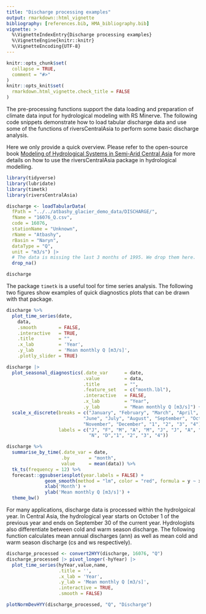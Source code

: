 ```yaml
---
title: "Discharge processing examples"
output: rmarkdown::html_vignette
bibliography: [references.bib, HMA_bibliography.bib]
vignette: >
  %\VignetteIndexEntry{Discharge processing examples}
  %\VignetteEngine{knitr::knitr}
  %\VignetteEncoding{UTF-8}
---
```


```r
knitr::opts_chunk$set(
  collapse = TRUE,
  comment = "#>"
)
knitr::opts_knit$set(
  rmarkdown.html_vignette.check_title = FALSE
)
```

The pre-processing functions support the data loading and preparation of climate data input for hydrological modeling with RS Minerve. The following code snippets demonstrate how to load tabular discharge data and use some of the functions of riversCentralAsia to perform some basic discharge analysis. 

Here we only provide a quick overview. Please refer to the open-source book [Modeling of Hydrological Systems in Semi-Arid Central Asia](https://hydrosolutions.github.io/caham_book/){target="_blank"} for more details on how to use the riversCentralAsia package in hydrological modelling. 

```r
library(tidyverse)
library(lubridate)
library(timetk)
library(riversCentralAsia)

discharge <- loadTabularData(
  fPath = "../../atbashy_glacier_demo_data/DISCHARGE/", 
  fName = "16076_Q.csv", 
  code = 16076, 
  stationName = "Unknown", 
  rName = "Atbashy", 
  rBasin = "Naryn", 
  dataType = "Q", 
  unit = "m3/s") |> 
  # The data is missing the last 3 months of 1995. We drop them here. 
  drop_na()

discharge
```

The package `timetk` is a useful tool for time series analysis. The following two figures show examples of quick diagnostics plots that can be drawn with that package. 
```r
discharge %>% 
  plot_time_series(date,
    data,
    .smooth        = FALSE,
    .interactive   = TRUE,
    .title         = "",    
    .x_lab         = 'Year',
    .y_lab         = 'Mean monthly Q [m3/s]',
    .plotly_slider = TRUE)
```

```r
discharge |> 
  plot_seasonal_diagnostics(.date_var      = date,
                            .value         = data,
                            .title         = "",
                            .feature_set   = c("month.lbl"),
                            .interactive   = FALSE,
                            .x_lab         = "Year",
                            .y_lab         = "Mean monthly Q [m3/s]") +
  scale_x_discrete(breaks = c("January", "February", "March", "April", "May", 
                            "June", "July", "August", "September", "October", 
                            "November", "December", "1", "2", "3", "4"),
                   labels = c("J", "F", "M", "A", "M", "J", "J", "A", "S", "O", 
                              "N", "D","1", "2", "3", "4"))
```

```r
discharge %>% 
  summarise_by_time(.date_var = date, 
                    .by       = "month",
                    value     = mean(data)) %>% 
  tk_ts(frequency = 12) %>% 
  forecast::ggsubseriesplot(year.labels = FALSE) + 
              geom_smooth(method = "lm", color = "red", formula = y ~ x) +
              xlab('Month') +
              ylab('Mean monthly Q [m3/s]') + 
  theme_bw()
```


For many applications, discharge data is processed within the hydrolgoical year. In Central Asia, the hydrological year starts on October 1 of the previous year and ends on September 30 of the current year. Hydrologists also differentiate between cold and warm season discharge. The following function calculates mean annual discharges (ann) as well as mean cold and warm season discharge (cs and ws respectively). 
```r
discharge_processed <- convert2HYY(discharge, 16076, "Q")
discharge_processed |> pivot_longer(-hyYear) |>
  plot_time_series(hyYear,value,name,
                   .title = '',
                   .x_lab = 'Year',
                   .y_lab = 'Mean monthly Q [m3/s]',
                   .interactive = TRUE,
                   .smooth = FALSE)
```



```r
plotNormDevHYY(discharge_processed, "Q", "Discharge")
```








